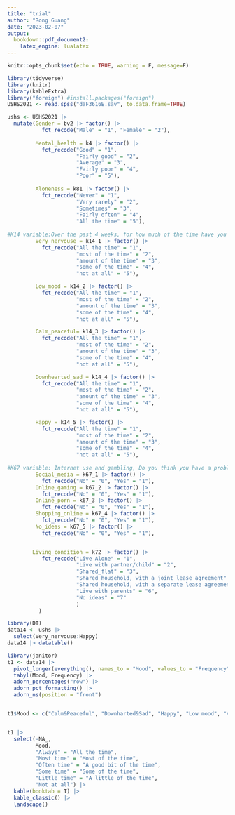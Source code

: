 ```yaml
---
title: "trial"
author: "Rong Guang"
date: "2023-02-07"
output: 
  bookdown::pdf_document2:
    latex_engine: lualatex
---
```


```r
knitr::opts_chunk$set(echo = TRUE, warning = F, message=F)
```

```r
library(tidyverse)
library(knitr)
library(kableExtra)
library("foreign") #install.packages("foreign")
USHS2021 <- read.spss("daF3616E.sav", to.data.frame=TRUE)
```




```r
ushs <- USHS2021 |>
  mutate(Gender = bv2 |> factor() |>
           fct_recode("Male" = "1", "Female" = "2"),
         
         Mental_health = k4 |> factor() |>
           fct_recode("Good" = "1",
                      "Fairly good" = "2",
                      "Average" = "3",
                      "Fairly poor" = "4",
                      "Poor" = "5"),
         
         Aloneness = k81 |> factor() |>
           fct_recode("Never" = "1",
                      "Very rarely" = "2",
                      "Sometimes" = "3",
                      "Fairly often" = "4",
                      "All the time" = "5"),
         
#K14 variable:Over the past 4 weeks, for how much of the time have you felt...
         Very_nervouse = k14_1 |> factor() |>
           fct_recode("All the time" = "1",
                      "most of the time" = "2",
                      "amount of the time" = "3",
                      "some of the time" = "4",
                      "not at all" = "5"),

         Low_mood = k14_2 |> factor() |>
           fct_recode("All the time" = "1",
                      "most of the time" = "2",
                      "amount of the time" = "3",
                      "some of the time" = "4",
                      "not at all" = "5"),

         Calm_peaceful= k14_3 |> factor() |>
           fct_recode("All the time" = "1",
                      "most of the time" = "2",
                      "amount of the time" = "3",
                      "some of the time" = "4",
                      "not at all" = "5"),

         Downhearted_sad = k14_4 |> factor() |>
           fct_recode("All the time" = "1",
                      "most of the time" = "2",
                      "amount of the time" = "3",
                      "some of the time" = "4",
                      "not at all" = "5"),

         Happy = k14_5 |> factor() |>
           fct_recode("All the time" = "1",
                      "most of the time" = "2",
                      "amount of the time" = "3",
                      "some of the time" = "4",
                      "not at all" = "5"),
         
#K67 variable: Internet use and gambling, Do you think you have a problem with any of the following things?
         Social_media = k67_1 |> factor() |>
           fct_recode("No" = "0", "Yes" = "1"),
         Online_gaming = k67_2 |> factor() |>
           fct_recode("No" = "0", "Yes" = "1"),
         Online_porn = k67_3 |> factor() |>
           fct_recode("No" = "0", "Yes" = "1"),
         Shopping_online = k67_4 |> factor() |>
           fct_recode("No" = "0", "Yes" = "1"),
         No_ideas = k67_5 |> factor() |>
           fct_recode("No" = "0", "Yes" = "1"),


        Living_condition = k72 |> factor() |>
           fct_recode("Live Alone" = "1",
                      "Live with partner/child" = "2",
                      "Shared_flat" = "3",
                      "Shared household, with a joint lease agreement" = "4",
                      "Shared household, with a separate lease agreement" = "5",
                      "Live with parents" = "6",
                      "No ideas" = "7"
                      )
          )

```


```r
library(DT)
data14 <- ushs |> 
  select(Very_nervouse:Happy)
data14 |> datatable()
```


```r
library(janitor)
t1 <- data14 |> 
  pivot_longer(everything(), names_to = "Mood", values_to = "Frequency") |> 
  tabyl(Mood, Frequency) |> 
  adorn_percentages("row") |> 
  adorn_pct_formatting() |> 
  adorn_ns(position = "front") 


t1$Mood <- c("Calm&Peaceful", "Downharted&Sad", "Happy", "Low mood", "Very nervous")


t1 |> 
  select(-NA_,
         Mood,
         "Always" = "All the time",
         "Most time" = "Most of the time",
         "Often time" = "A good bit of the time",
         "Some time" = "Some of the time",
         "Little time" = "A little of the time",
         "Not at all") |> 
  kable(booktab = T) |> 
  kable_classic() |> 
  landscape()
```


```r

```


```r
```


```r
```


```r
```


